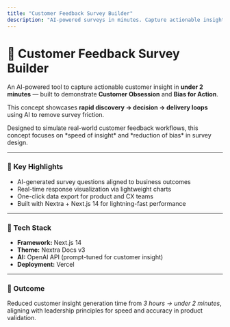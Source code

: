 ```yaml
---
title: "Customer Feedback Survey Builder"
description: "AI-powered surveys in minutes. Capture actionable insights instantly."
---
```



# 🔁 Customer Feedback Survey Builder

An AI-powered tool to capture actionable customer insight in **under 2 minutes** — built to demonstrate **Customer Obsession** and **Bias for Action**.

This concept showcases **rapid discovery → decision → delivery loops** using AI to remove survey friction.

<Callout type="info">
Designed to simulate real-world customer feedback workflows, this concept focuses on *speed of insight* and *reduction of bias* in survey design.
</Callout>

---

### 🧠 Key Highlights
- AI-generated survey questions aligned to business outcomes  
- Real-time response visualization via lightweight charts  
- One-click data export for product and CX teams  
- Built with Nextra + Next.js 14 for lightning-fast performance  

---

### 🧩 Tech Stack
- **Framework:** Next.js 14  
- **Theme:** Nextra Docs v3  
- **AI:** OpenAI API (prompt-tuned for customer insight)  
- **Deployment:** Vercel  

---

### 🚀 Outcome
Reduced customer insight generation time from *3 hours → under 2 minutes*, aligning with leadership principles for speed and accuracy in product validation.
